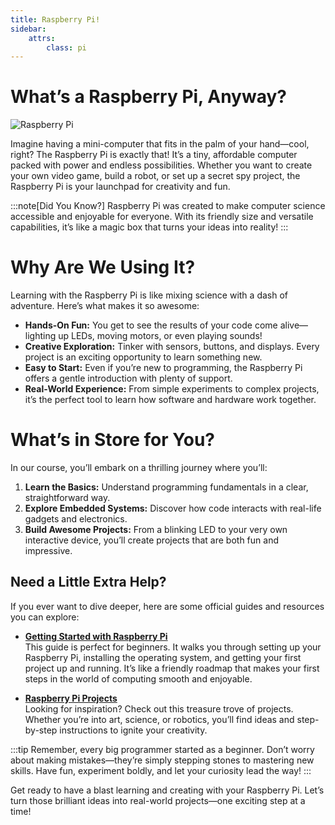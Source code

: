 ```yaml
---
title: Raspberry Pi!
sidebar:
    attrs:
        class: pi
---
```


# What’s a Raspberry Pi, Anyway?

![Raspberry Pi](./images/raspberrypi.png)

Imagine having a mini-computer that fits in the palm of your hand—cool, right? The Raspberry Pi is exactly that! It’s a tiny, affordable computer packed with power and endless possibilities. Whether you want to create your own video game, build a robot, or set up a secret spy project, the Raspberry Pi is your launchpad for creativity and fun.

:::note[Did You Know?]
Raspberry Pi was created to make computer science accessible and enjoyable for everyone. With its friendly size and versatile capabilities, it’s like a magic box that turns your ideas into reality!
:::

# Why Are We Using It?

Learning with the Raspberry Pi is like mixing science with a dash of adventure. Here’s what makes it so awesome:

- **Hands-On Fun:** You get to see the results of your code come alive—lighting up LEDs, moving motors, or even playing sounds!
- **Creative Exploration:** Tinker with sensors, buttons, and displays. Every project is an exciting opportunity to learn something new.
- **Easy to Start:** Even if you’re new to programming, the Raspberry Pi offers a gentle introduction with plenty of support.
- **Real-World Experience:** From simple experiments to complex projects, it’s the perfect tool to learn how software and hardware work together.

# What’s in Store for You?

In our course, you’ll embark on a thrilling journey where you’ll:
  
1. **Learn the Basics:** Understand programming fundamentals in a clear, straightforward way.
2. **Explore Embedded Systems:** Discover how code interacts with real-life gadgets and electronics.
3. **Build Awesome Projects:** From a blinking LED to your very own interactive device, you’ll create projects that are both fun and impressive.

## Need a Little Extra Help?

If you ever want to dive deeper, here are some official guides and resources you can explore:

- **[Getting Started with Raspberry Pi](https://www.raspberrypi.com/documentation/)**  
  This guide is perfect for beginners. It walks you through setting up your Raspberry Pi, installing the operating system, and getting your first project up and running. It’s like a friendly roadmap that makes your first steps in the world of computing smooth and enjoyable.
  
- **[Raspberry Pi Projects](https://projects.raspberrypi.org/en/)**  
  Looking for inspiration? Check out this treasure trove of projects. Whether you’re into art, science, or robotics, you’ll find ideas and step-by-step instructions to ignite your creativity.

:::tip
Remember, every big programmer started as a beginner. Don’t worry about making mistakes—they’re simply stepping stones to mastering new skills. Have fun, experiment boldly, and let your curiosity lead the way!
:::


Get ready to have a blast learning and creating with your Raspberry Pi. Let’s turn those brilliant ideas into real-world projects—one exciting step at a time!
